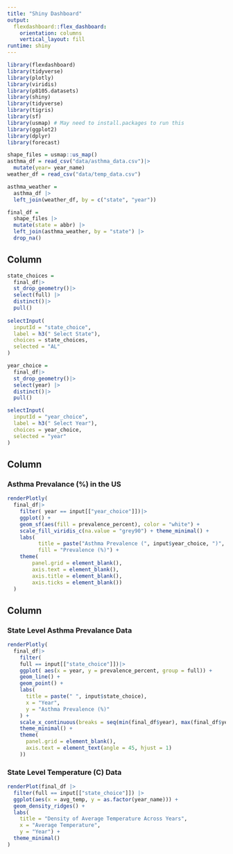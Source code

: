 ```yaml
---
title: "Shiny Dashboard"
output: 
  flexdashboard::flex_dashboard:
    orientation: columns
    vertical_layout: fill
runtime: shiny
---
```


```r
library(flexdashboard)
library(tidyverse)
library(plotly)
library(viridis)
library(p8105.datasets)
library(shiny)
library(tidyverse)
library(tigris)
library(sf)
library(usmap) # May need to install.packages to run this 
library(ggplot2)
library(dplyr)
library(forecast)
```

```r
shape_files = usmap::us_map()
asthma_df = read_csv("data/asthma_data.csv")|>
  mutate(year= year_name)
weather_df = read_csv("data/temp_data.csv")

asthma_weather = 
  asthma_df |>
  left_join(weather_df, by = c("state", "year")) 

final_df =
  shape_files |>
  mutate(state = abbr) |>                           
  left_join(asthma_weather, by = "state") |>        
  drop_na() 
```





Column {.sidebar}
-----------------------------------------------------------------------

```r
state_choices = 
  final_df|>
  st_drop_geometry()|>
  select(full) |> 
  distinct()|>
  pull()
 
selectInput(
  inputId = "state_choice", 
  label = h3(" Select State"),
  choices = state_choices, 
  selected = "AL"
)
```

```r
year_choice = 
  final_df|>
  st_drop_geometry()|>
  select(year) |> 
  distinct()|>
  pull()

selectInput(
  inputId = "year_choice", 
  label = h3(" Select Year"),
  choices = year_choice, 
  selected = "year"
)
```


Column {data-width=650}
-----------------------------------------------------------------------

### Asthma Prevalance (%) in the US

```r

renderPlotly( 
  final_df|> 
    filter( year == input[["year_choice"]])|> 
    ggplot() +
    geom_sf(aes(fill = prevalence_percent), color = "white") +
    scale_fill_viridis_c(na.value = "grey90") + theme_minimal() +
    labs(
          title = paste("Asthma Prevalence (", input$year_choice, ")", sep = ""),
          fill = "Prevalence (%)") +
    theme(
        panel.grid = element_blank(), 
        axis.text = element_blank(),
        axis.title = element_blank(),
        axis.ticks = element_blank())
  )

```

Column {data-width=350}
-----------------------------------------------------------------------

### State Level Asthma Prevalance Data

```r

renderPlotly( 
  final_df|> 
    filter(
    full == input[["state_choice"]])|> 
    ggplot( aes(x = year, y = prevalence_percent, group = full)) +
    geom_line() +
    geom_point() +
    labs(
      title = paste(" ", input$state_choice),
      x = "Year",
      y = "Asthma Prevalence (%)"
    ) +
    scale_x_continuous(breaks = seq(min(final_df$year), max(final_df$year), by = 1)) +
    theme_minimal() + 
    theme(
      panel.grid = element_blank(),
      axis.text = element_text(angle = 45, hjust = 1)  
    ))
```

### State Level Temperature (C) Data

```r

renderPlot(final_df |> 
  filter(full == input[["state_choice"]]) |> 
  ggplot(aes(x = avg_temp, y = as.factor(year_name))) + 
  geom_density_ridges() +
  labs(
    title = "Density of Average Temperature Across Years",
    x = "Average Temperature",
    y = "Year") +
  theme_minimal()
)
```

